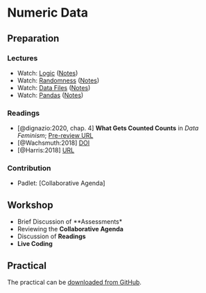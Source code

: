 # Numeric Data

## Preparation

### Lectures

- Watch: [Logic](https://web.microsoftstream.com/video/b9684684-5210-4917-8066-c7c247872051) ([Notes](https://github.com/jreades/i2p/blob/master/lectures/5.1-Logic.md))
- Watch: [Randomness](https://web.microsoftstream.com/video/18ee48e3-81d9-42d2-9e24-d434a9aa06ce) ([Notes](https://github.com/jreades/i2p/blob/master/lectures/5.2-Randomness.md))
- Watch: [Data Files](https://web.microsoftstream.com/video/465db9d5-fc82-42f7-ada4-089a01de1d7b) ([Notes](https://github.com/jreades/i2p/blob/master/lectures/5.3-Files.md))
- Watch: [Pandas](https://web.microsoftstream.com/video/ce84fd59-b44f-40cb-804b-593613053e24) ([Notes](https://github.com/jreades/i2p/blob/master/lectures/5.4-Pandas.md))

### Readings

- [@dignazio:2020, chap. 4] **What Gets Counted Counts** in *Data Feminism*; [Pre-review
URL](https://bookbook.pubpub.org/pub/rykaknh1)
- [@Wachsmuth:2018] [DOI](https://doi.org/10.1177%2F0308518X18778038)
- [@Harris:2018] [URL](https://www.theguardian.com/commentisfree/2018/feb/12/profiteers-k
illing-airbnb-erode-communities)

### Contribution

- Padlet: [Collaborative Agenda]

## Workshop

- Brief Discussion of **Assessments*
- Reviewing the **Collaborative Agenda**
- Discussion of **Readings**
- **Live Coding**

## Practical

The practical can be [downloaded from GitHub](https://github.com/jreades/i2p/blob/master/practicals/Practical-05-Numeric_Data.ipynb).
